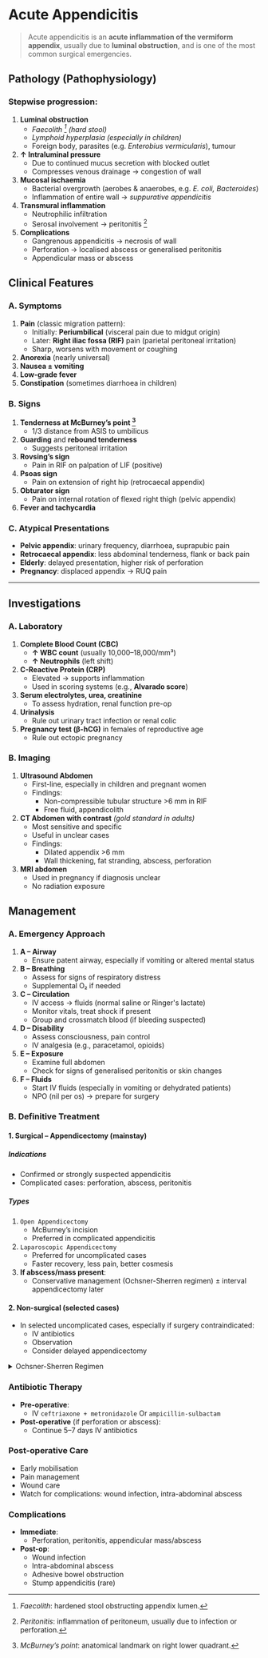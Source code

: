 # Acute Appendicitis

> Acute appendicitis is an **acute inflammation of the vermiform appendix**, usually due to **luminal obstruction**, and is one of the most common surgical emergencies.

## Pathology (Pathophysiology)

### Stepwise progression:

1. **Luminal obstruction**
   - _Faecolith [^2] (hard stool)_
   - _Lymphoid hyperplasia (especially in children)_
   - Foreign body, parasites (e.g. _Enterobius vermicularis_), tumour
2. **↑ Intraluminal pressure**
   - Due to continued mucus secretion with blocked outlet
   - Compresses venous drainage → congestion of wall
3. **Mucosal ischaemia**
   - Bacterial overgrowth (aerobes & anaerobes, e.g. _E. coli, Bacteroides_)
   - Inflammation of entire wall → _suppurative appendicitis_
4. **Transmural inflammation**
   - Neutrophilic infiltration
   - Serosal involvement → peritonitis [^1]
5. **Complications**
   - Gangrenous appendicitis → necrosis of wall
   - Perforation → localised abscess or generalised peritonitis
   - Appendicular mass or abscess

## Clinical Features

### A. Symptoms

1. **Pain** (classic migration pattern):
   - Initially: **Periumbilical** (visceral pain due to midgut origin)
   - Later: **Right iliac fossa (RIF)** pain (parietal peritoneal irritation)
   - Sharp, worsens with movement or coughing
2. **Anorexia** (nearly universal)
3. **Nausea ± vomiting**
4. **Low-grade fever**
5. **Constipation** (sometimes diarrhoea in children)

### B. Signs

1. **Tenderness at McBurney’s point [^3]**
   - 1/3 distance from ASIS to umbilicus
2. **Guarding** and **rebound tenderness**
   - Suggests peritoneal irritation
3. **Rovsing’s sign**
   - Pain in RIF on palpation of LIF (positive)
4. **Psoas sign**
   - Pain on extension of right hip (retrocaecal appendix)
5. **Obturator sign**
   - Pain on internal rotation of flexed right thigh (pelvic appendix)
6. **Fever and tachycardia**

### C. Atypical Presentations

- **Pelvic appendix**: urinary frequency, diarrhoea, suprapubic pain
- **Retrocaecal appendix**: less abdominal tenderness, flank or back pain
- **Elderly**: delayed presentation, higher risk of perforation
- **Pregnancy**: displaced appendix → RUQ pain

---

[^1]: _Peritonitis_: inflammation of peritoneum, usually due to infection or perforation.

[^2]: _Faecolith_: hardened stool obstructing appendix lumen.

[^3]: _McBurney’s point_: anatomical landmark on right lower quadrant.

## Investigations

### A. Laboratory

1. **Complete Blood Count (CBC)**
   - **↑ WBC count** (usually 10,000–18,000/mm³)
   - **↑ Neutrophils** (left shift)
2. **C-Reactive Protein (CRP)**
   - Elevated → supports inflammation
   - Used in scoring systems (e.g., **Alvarado score**)
3. **Serum electrolytes, urea, creatinine**
   - To assess hydration, renal function pre-op
4. **Urinalysis**
   - Rule out urinary tract infection or renal colic
5. **Pregnancy test (β-hCG)** in females of reproductive age
   - Rule out ectopic pregnancy

### B. Imaging

1. **Ultrasound Abdomen**
   - First-line, especially in children and pregnant women
   - Findings:
     - Non-compressible tubular structure >6 mm in RIF
     - Free fluid, appendicolith
2. **CT Abdomen with contrast** _(gold standard in adults)_
   - Most sensitive and specific
   - Useful in unclear cases
   - Findings:
     - Dilated appendix >6 mm
     - Wall thickening, fat stranding, abscess, perforation
3. **MRI abdomen**
   - Used in pregnancy if diagnosis unclear
   - No radiation exposure

## Management

### A. Emergency Approach

1. **A – Airway**
   - Ensure patent airway, especially if vomiting or altered mental status
2. **B – Breathing**
   - Assess for signs of respiratory distress
   - Supplemental O₂ if needed
3. **C – Circulation**
   - IV access → fluids (normal saline or Ringer's lactate)
   - Monitor vitals, treat shock if present
   - Group and crossmatch blood (if bleeding suspected)
4. **D – Disability**
   - Assess consciousness, pain control
   - IV analgesia (e.g., paracetamol, opioids)
5. **E – Exposure**
   - Examine full abdomen
   - Check for signs of generalised peritonitis or skin changes
6. **F – Fluids**
   - Start IV fluids (especially in vomiting or dehydrated patients)
   - NPO (nil per os) → prepare for surgery

### B. Definitive Treatment

#### 1. Surgical – Appendicectomy (mainstay)

##### Indications

- Confirmed or strongly suspected appendicitis
- Complicated cases: perforation, abscess, peritonitis

##### Types

1. `Open Appendicectomy`
   - McBurney’s incision
   - Preferred in complicated appendicitis
1. `Laparoscopic Appendicectomy`
   - Preferred for uncomplicated cases
   - Faster recovery, less pain, better cosmesis
1. **If abscess/mass present**:
   - Conservative management (Ochsner-Sherren regimen) ± interval appendicectomy later

#### 2. Non-surgical (selected cases)

- In selected uncomplicated cases, especially if surgery contraindicated:
  - IV antibiotics
  - Observation
  - Consider delayed appendicectomy

<details>
<summary>Ochsner-Sherren Regimen</summary>

> A **conservative (non-operative) management protocol** historically used for **appendicular mass** (a complication of acute appendicitis where an inflamed appendix is walled off by omentum and bowel).

### Indication

- **Appendicular mass** without signs of generalized peritonitis or sepsis
- Patient is clinically stable, no features of rupture or abscess formation requiring drainage

### Components

1. **Nil by Mouth (NPO)**: To rest the bowel and prevent worsening of inflammation
1. **Nasogastric Tube (NGT)**: If vomiting or evidence of ileus
1. **IV Fluids**: Maintain hydration and correct electrolyte imbalances
1. **IV Antibiotics**: Broad-spectrum antibiotics (e.g., ceftriaxone + metronidazole) to control infection and reduce inflammation
1. **Monitoring**
   - Vital signs every 4-6 hours
   - Abdominal examination daily
   - Monitor WBC and CRP
   - Assess for any signs of deterioration (fever, pain, sepsis)
1. **Analgesia**: Paracetamol or other suitable pain control agents

### Expected Course

- Clinical improvement within **48-72 hours**
- Reduction in tenderness and mass size
- Fever subsides, WBC normalizes

### Elective Surgery (Interval Appendectomy)

- Usually considered **6-8 weeks** after conservative management
- Rationale: To prevent recurrence, though increasingly debated in modern practice

### Failure Criteria (Indications for Surgery)

- Persistent or worsening symptoms
- Signs of abscess formation or rupture
- Development of generalized peritonitis
- Clinical deterioration despite conservative management

### Complications if Regimen Fails

- Generalized peritonitis
- Appendicular abscess
- Intestinal obstruction
- Sepsis

</details>

### Antibiotic Therapy

- **Pre-operative**:
  - IV `ceftriaxone + metronidazole` Or `ampicillin-sulbactam`
- **Post-operative** (if perforation or abscess):
  - Continue 5–7 days IV antibiotics

### Post-operative Care

- Early mobilisation
- Pain management
- Wound care
- Watch for complications: wound infection, intra-abdominal abscess

### Complications

- **Immediate**:
  - Perforation, peritonitis, appendicular mass/abscess
- **Post-op**:
  - Wound infection
  - Intra-abdominal abscess
  - Adhesive bowel obstruction
  - Stump appendicitis (rare)

